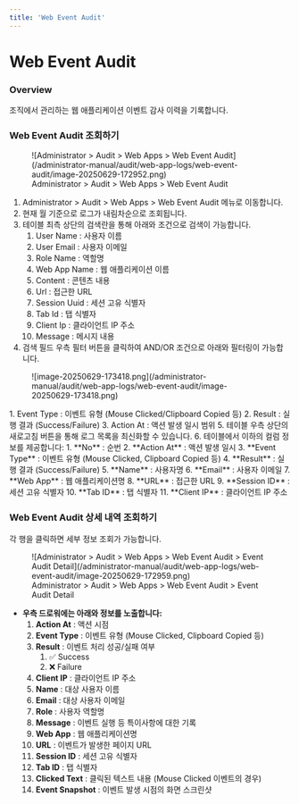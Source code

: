 ```yaml
---
title: 'Web Event Audit'
---
```


# Web Event Audit

### Overview

조직에서 관리하는 웹 애플리케이션 이벤트 감사 이력을 기록합니다.


### Web Event Audit 조회하기

<figure data-layout="center" data-align="center">
![Administrator &gt; Audit &gt; Web Apps &gt; Web Event Audit](/administrator-manual/audit/web-app-logs/web-event-audit/image-20250629-172952.png)
<figcaption>
Administrator &gt; Audit &gt; Web Apps &gt; Web Event Audit
</figcaption>
</figure>

1. Administrator &gt; Audit &gt; Web Apps &gt; Web Event Audit 메뉴로 이동합니다.
2. 현재 월 기준으로 로그가 내림차순으로 조회됩니다.
3. 테이블 최측 상단의 검색란을 통해 아래와 조건으로 검색이 가능합니다.
    1. User Name : 사용자 이름
    2. User Email : 사용자 이메일
    3. Role Name : 역할명
    4. Web App Name : 웹 애플리케이션 이름
    5. Content : 콘텐츠 내용
    6. Url : 접근한 URL
    7. Session Uuid : 세션 고유 식별자
    8. Tab Id : 탭 식별자
    9. Client Ip : 클라이언트 IP 주소
    10. Message : 메시지 내용
4. 검색 필드 우측 필터 버튼을 클릭하여 AND/OR 조건으로 아래와 필터링이 가능합니다. <br/> 
  <figure data-layout="center" data-align="center">
  ![image-20250629-173418.png](/administrator-manual/audit/web-app-logs/web-event-audit/image-20250629-173418.png)
  </figure>
    1. Event Type : 이벤트 유형 (Mouse Clicked/Clipboard Copied 등)
    2. Result : 실행 결과 (Success/Failure)
    3. Action At : 액션 발생 일시 범위
5. 테이블 우측 상단의 새로고침 버튼을 통해 로그 목록을 최신화할 수 있습니다.
6. 테이블에서 이하의 컬럼 정보를 제공합니다:
    1.  **No**  : 순번
    2.  **Action At**  : 액션 발생 일시
    3.  **Event Type**  : 이벤트 유형 (Mouse Clicked, Clipboard Copied 등)
    4.  **Result**  : 실행 결과 (Success/Failure)
    5.  **Name**  : 사용자명
    6.  **Email**  : 사용자 이메일
    7.  **Web App**  : 웹 애플리케이션명
    8.  **URL**  : 접근한 URL
    9.  **Session ID**  : 세션 고유 식별자
    10.  **Tab ID**  : 탭 식별자
    11.  **Client IP**  : 클라이언트 IP 주소

### Web Event Audit 상세 내역 조회하기

각 행을 클릭하면 세부 정보 조회가 가능합니다.

<figure data-layout="center" data-align="center">
![Administrator &gt; Audit &gt; Web Apps &gt; Web Event Audit &gt; Event Audit Detail](/administrator-manual/audit/web-app-logs/web-event-audit/image-20250629-172959.png)
<figcaption>
Administrator &gt; Audit &gt; Web Apps &gt; Web Event Audit &gt; Event Audit Detail
</figcaption>
</figure>

*  **우측 드로워에는 아래와 정보를 노출합니다:** 
    1.  **Action At**  : 액션 시점
    2.  **Event Type**  : 이벤트 유형 (Mouse Clicked, Clipboard Copied 등)
    3.  **Result**  : 이벤트 처리 성공/실패 여부
        1. ✅ Success
        2. ❌ Failure
    4.  **Client IP**  : 클라이언트 IP 주소
    5.  **Name**  : 대상 사용자 이름
    6.  **Email**  : 대상 사용자 이메일
    7.  **Role**  : 사용자 역할명
    8.  **Message**  : 이벤트 실행 등 특이사항에 대한 기록
    9.  **Web App**  : 웹 애플리케이션명
    10.  **URL**  : 이벤트가 발생한 페이지 URL
    11.  **Session ID**  : 세션 고유 식별자
    12.  **Tab ID**  : 탭 식별자
    13.  **Clicked Text**  : 클릭된 텍스트 내용 (Mouse Clicked 이벤트의 경우)
    14.  **Event Snapshot**  : 이벤트 발생 시점의 화면 스크린샷
